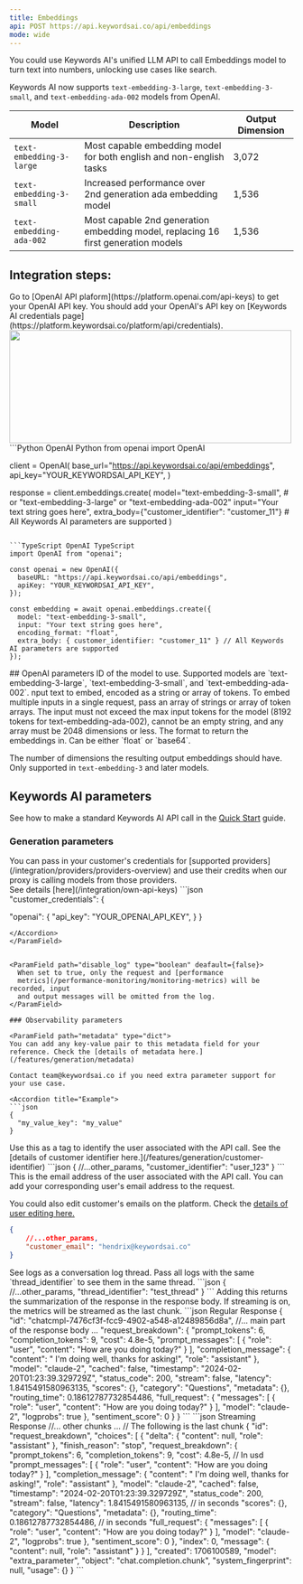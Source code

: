 ```yaml
---
title: Embeddings
api: POST https://api.keywordsai.co/api/embeddings
mode: wide
---
```


You could use Keywords AI's unified LLM API to call Embeddings model to turn text into numbers, unlocking use cases like search.

Keywords AI now supports `text-embedding-3-large`, `text-embedding-3-small`, and `text-embedding-ada-002` models from OpenAI.

| Model    | Description                           |  Output Dimension                     |
| -------- | ------------------------------------- | ------------------------------------- |
|`text-embedding-3-large`   | Most capable embedding model for both english and non-english tasks| 3,072|
|`text-embedding-3-small`   |Increased performance over 2nd generation ada embedding model | 1,536|
|`text-embedding-ada-002`   |Most capable 2nd generation embedding model, replacing 16 first generation models | 1,536|


## Integration steps:

<Steps>
<Step title="Get your OpenAI API key" >
Go to [OpenAI API plaform](https://platform.openai.com/api-keys) to get your OpenAI API key.
</Step>
<Step title="Add your credentials on Keywords AI credentials page" >
You should add your OpenAI's API key on [Keywords AI credentials page](https://platform.keywordsai.co/platform/api/credentials).
<img height="200" width="500"  src="/images/api-features/credentials.png"/>
</Step>

<Step title="Call your Embeddings model">
<CodeGroup>
```Python OpenAI Python
from openai import OpenAI

client = OpenAI(
    base_url="https://api.keywordsai.co/api/embeddings",
    api_key="YOUR_KEYWORDSAI_API_KEY",
)

response = client.embeddings.create(
    model="text-embedding-3-small", # or "text-embedding-3-large" or "text-embedding-ada-002"
    input="Your text string goes here",
    extra_body={"customer_identifier": "customer_11"}  # All Keywords AI parameters are supported
)
```

```TypeScript OpenAI TypeScript
import OpenAI from "openai";

const openai = new OpenAI({
  baseURL: "https://api.keywordsai.co/api/embeddings",
  apiKey: "YOUR_KEYWORDSAI_API_KEY",
});

const embedding = await openai.embeddings.create({
  model: "text-embedding-3-small",
  input: "Your text string goes here",
  encoding_format: "float",
  extra_body: { customer_identifier: "customer_11" } // All Keywords AI parameters are supported
});

```
</CodeGroup>
</Step>

</Steps>
## OpenAI parameters 
<ParamField path="model" type="string" required>
ID of the model to use. Supported models are `text-embedding-3-large`, `text-embedding-3-small`, and `text-embedding-ada-002`.
</ParamField>
<ParamField path="input" type="string or array" required>
nput text to embed, encoded as a string or array of tokens. To embed multiple inputs in a single request, pass an array of strings or array of token arrays. The input must not exceed the max input tokens for the model (8192 tokens for text-embedding-ada-002), cannot be an empty string, and any array must be 2048 dimensions or less.
</ParamField>
<ParamField path="encoding_format" type="string" Defaults={"float"}>
The format to return the embeddings in. Can be either `float` or `base64`.
</ParamField>
<ParamField path="dimensions" type="integer">

The number of dimensions the resulting output embeddings should have. Only supported in `text-embedding-3` and later models.
</ParamField>

## Keywords AI parameters
See how to make a standard Keywords AI API call in the [Quick Start](/get-started/quick-start) guide.
### Generation parameters

<ParamField path="customer_credentials" type="object">
You can pass in your customer's credentials for [supported providers](/integration/providers/providers-overview) and use their credits when our proxy is calling models from those providers. <br/>See details [here](/integration/own-api-keys)
<Accordion title="Example">
```json
"customer_credentials": {

  "openai": {
    "api_key": "YOUR_OPENAI_API_KEY",
  }
}
```
</Accordion>
</ParamField>


<ParamField path="disable_log" type="boolean" deafault={false}>
  When set to true, only the request and [performance
  metrics](/performance-monitoring/monitoring-metrics) will be recorded, input
  and output messages will be omitted from the log.
</ParamField>

### Observability parameters

<ParamField path="metadata" type="dict">
You can add any key-value pair to this metadata field for your reference. Check the [details of metadata here.](/features/generation/metadata)

Contact team@keywordsai.co if you need extra parameter support for your use case.

<Accordion title="Example">
```json
{
  "my_value_key": "my_value"
}
```
</Accordion>
</ParamField>

<ParamField path="customer_identifier" type="string">
  Use this as a tag to identify the user associated with the API call. See the [details of customer identifier here.](/features/generation/customer-identifier)
  <Accordion title="Example">
```json
{
    //...other_params,
    "customer_identifier": "user_123"
}
```
</Accordion>
</ParamField>

<ParamField path="customer_email" type="string">
  This is the email address of the user associated with the API call. You can add your corresponding user's email address to the request.
  
  You could also edit customer's emails on the platform. Check the [details of user editing here.](/features/user/user-creation)
    <Accordion title="Example">
```json
{
    //...other_params,
    "customer_email": "hendrix@keywordsai.co"
}
```
</Accordion>
</ParamField>
<ParamField path="thread_identifier" type="string">
  See logs as a conversation log thread. Pass all logs with the same `thread_identifier` to see them in the same thread.
    <Accordion title="Example">
```json
{
    //...other_params,
    "thread_identifier": "test_thread"
}
```
</Accordion>
</ParamField>

<ParamField path="request_breakdown" type="boolean" default={false}>
Adding this returns the summarization of the response in the response body. If streaming is on, the metrics will be streamed as the last chunk.

  <Accordion title="Properties">
    <CodeGroup>
```json Regular Response
{
  "id": "chatcmpl-7476cf3f-fcc9-4902-a548-a12489856d8a",
  //... main part of the response body ...
  "request_breakdown": {
    "prompt_tokens": 6,
    "completion_tokens": 9,
    "cost": 4.8e-5,
    "prompt_messages": [
      {
        "role": "user",
        "content": "How are you doing today?"
      }
    ],
    "completion_message": {
      "content": " I'm doing well, thanks for asking!",
      "role": "assistant"
    },
    "model": "claude-2",
    "cached": false,
    "timestamp": "2024-02-20T01:23:39.329729Z",
    "status_code": 200,
    "stream": false,
    "latency": 1.8415491580963135,
    "scores": {},
    "category": "Questions",
    "metadata": {},
    "routing_time": 0.18612787732854486,
    "full_request": {
      "messages": [
        {
          "role": "user",
          "content": "How are you doing today?"
        }
      ],
      "model": "claude-2",
      "logprobs": true
    },
    "sentiment_score": 0
  }
}
```
```json Streaming Response
//... other chunks ...
// The following is the last chunk
{
  "id": "request_breakdown",
  "choices": [
    {
      "delta": { "content": null, "role": "assistant" },
      "finish_reason": "stop",
      "request_breakdown": {
        "prompt_tokens": 6,
        "completion_tokens": 9,
        "cost": 4.8e-5, //  In usd
        "prompt_messages": [
          {
            "role": "user",
            "content": "How are you doing today?"
          }
        ],
        "completion_message": {
          "content": " I'm doing well, thanks for asking!",
          "role": "assistant"
        },
        "model": "claude-2",
        "cached": false,
        "timestamp": "2024-02-20T01:23:39.329729Z",
        "status_code": 200,
        "stream": false,
        "latency": 1.8415491580963135, // in seconds
        "scores": {},
        "category": "Questions",
        "metadata": {},
        "routing_time": 0.18612787732854486, // in seconds
        "full_request": {
          "messages": [
            {
              "role": "user",
              "content": "How are you doing today?"
            }
          ],
          "model": "claude-2",
          "logprobs": true
        },
        "sentiment_score": 0
      },
      "index": 0,
      "message": { "content": null, "role": "assistant" }
    }
  ],
  "created": 1706100589,
  "model": "extra_parameter",
  "object": "chat.completion.chunk",
  "system_fingerprint": null,
  "usage": {}
}
```
    </CodeGroup>
  </Accordion>
</ParamField>





<RequestExample>
</RequestExample>
